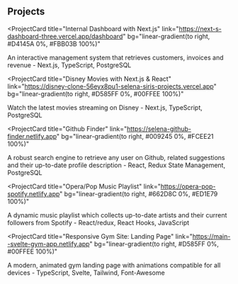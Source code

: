 ## Projects

<ProjectCard
  title="Internal Dashboard with Next.js"
  link="https://next-s-dashboard-three.vercel.app/dashboard"
  bg="linear-gradient(to right, #D4145A 0%, #FBB03B 100%)"
>
  An interactive management system that retrieves customers, invoices and revenue - Next.js, TypeScript, PostgreSQL
</ProjectCard>

<ProjectCard
  title="Disney Movies with Next.js & React"
  link="https://disney-clone-56eyx8pu1-selena-siris-projects.vercel.app"
  bg="linear-gradient(to right, #D585FF 0%, #00FFEE 100%)"
>
  Watch the latest movies streaming on Disney - Next.js, TypeScript, PostgreSQL
</ProjectCard>

<ProjectCard
  title="Github Finder"
  link="https://selena-github-finder.netlify.app"
  bg="linear-gradient(to right, #009245 0%, #FCEE21 100%)"
>
  A robust search engine to retrieve any user on Github, related suggestions and their up-to-date profile description - React, Redux State Management, PostgreSQL
</ProjectCard>

<ProjectCard
  title="Opera/Pop Music Playlist"
  link="https://opera-pop-spotify.netlify.app"
  bg="linear-gradient(to right, #662D8C 0%, #ED1E79 100%)"
>
   A dynamic music playlist which collects up-to-date artists and their current followers from Spotify - React/redux, React Hooks, JavaScript
</ProjectCard>

<ProjectCard
  title="Responsive Gym Site: Landing Page"
  link="https://main--svelte-gym-app.netlify.app"
  bg="linear-gradient(to right, #D585FF 0%, #00FFEE 100%)"
>
  A modern, animated gym landing page with animations compatible for all devices - TypeScript, Svelte, Tailwind, Font-Awesome
</ProjectCard>






